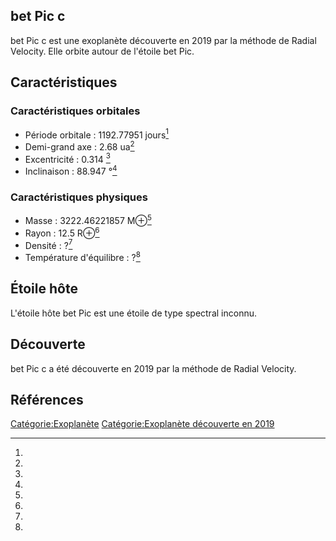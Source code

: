 == bet Pic c ==

{{Infobox Exoplanète
| nom = bet Pic c
| image = 
| légende = 
| étoile = bet Pic
| constellation = 
| ascension_droite = 
| déclinaison = 
| distance = ?
| type_spectral = ?
| masse = 3222.46221857 M⊕<ref></ref>
| rayon = 12.5 R⊕<ref></ref>
| densité = ?<ref></ref>
| gravité = ?<ref></ref>
| température = ?<ref></ref>
| période = 1192.77951 j<ref></ref>
| demi_grand_axe = 2.68 ua<ref></ref>
| excentricité = 0.314 <ref></ref>
| inclinaison = 88.947 °<ref></ref>
| méthode_découverte = Radial Velocity
| date_découverte = 2019
| statut = Confirmée
}}

bet Pic c est une exoplanète découverte en 2019 par la méthode de Radial Velocity. Elle orbite autour de l'étoile bet Pic.

== Caractéristiques ==

=== Caractéristiques orbitales ===
* Période orbitale : 1192.77951 jours<ref></ref>
* Demi-grand axe : 2.68 ua<ref></ref>
* Excentricité : 0.314 <ref></ref>
* Inclinaison : 88.947 °<ref></ref>

=== Caractéristiques physiques ===
* Masse : 3222.46221857 M⊕<ref></ref>
* Rayon : 12.5 R⊕<ref></ref>
* Densité : ?<ref></ref>
* Température d'équilibre : ?<ref></ref>

== Étoile hôte ==

{{Infobox Étoile
| nom = bet Pic
| image = 
| légende = 
| constellation = 
| ascension_droite = 
| déclinaison = 
| distance = ?
| type_spectral = ?
| magnitude_absolue = 
| magnitude_apparente = 
| masse = ?<ref></ref>
| rayon = ?<ref></ref>
| température = ?<ref></ref>
| métallicité = ?<ref></ref>
| âge = ?<ref></ref>
}}

L'étoile hôte bet Pic est une étoile de type spectral inconnu.

== Découverte ==

bet Pic c a été découverte en 2019 par la méthode de Radial Velocity.

== Références ==
<references />

[[Catégorie:Exoplanète]]
[[Catégorie:Exoplanète découverte en 2019]]
